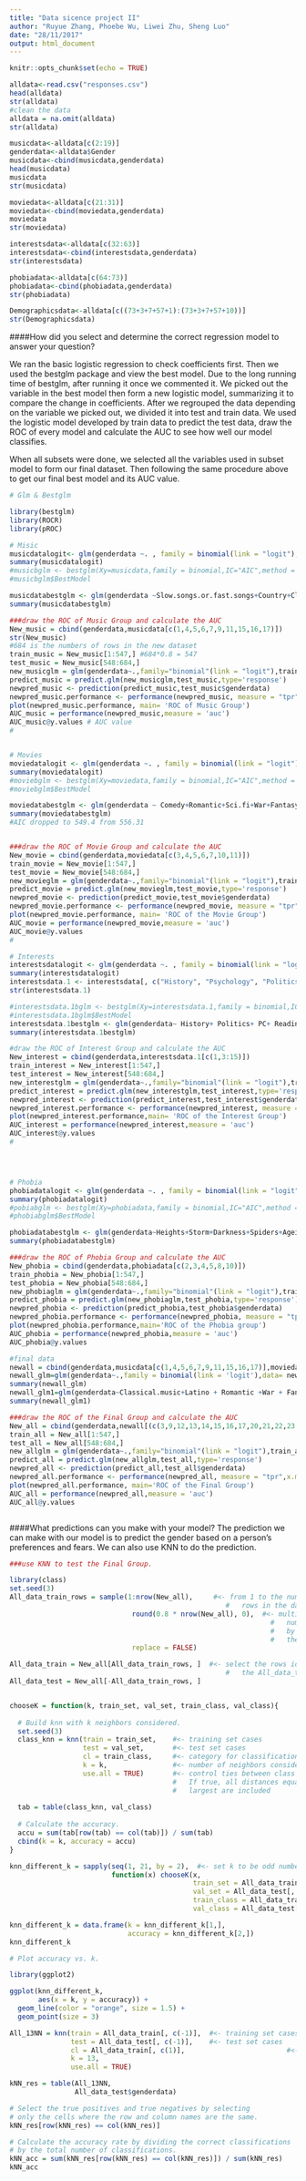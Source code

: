 ```yaml
---
title: "Data sicence project II"
author: "Ruyue Zhang, Phoebe Wu, Liwei Zhu, Sheng Luo"
date: "28/11/2017"
output: html_document
---
```


```r
knitr::opts_chunk$set(echo = TRUE)
```

```r

alldata<-read.csv("responses.csv")
head(alldata)
str(alldata)
#clean the data
alldata = na.omit(alldata)
str(alldata)

musicdata<-alldata[c(2:19)]
genderdata<-alldata$Gender
musicdata<-cbind(musicdata,genderdata)
head(musicdata)
musicdata
str(musicdata)

moviedata<-alldata[c(21:31)]
moviedata<-cbind(moviedata,genderdata)
moviedata
str(moviedata)

interestsdata<-alldata[c(32:63)]
interestsdata<-cbind(interestsdata,genderdata)
str(interestsdata)

phobiadata<-alldata[c(64:73)]
phobiadata<-cbind(phobiadata,genderdata)
str(phobiadata)

Demographicsdata<-alldata[c((73+3+7+57+1):(73+3+7+57+10))]
str(Demographicsdata)
```


####How did you select and determine the correct regression model to answer your question?

We ran the basic logistic regression to check coefficients first. Then we used the bestglm package and view the best model. Due to the long running time of bestglm, after running it once we commented it. We picked out the variable in the best model then form a new logistic model, summarizing it to compare the change in coefficients. After we regrouped the data depending on the variable we picked out, we divided it into test and train data. We used the logistic model developed by train data to predict the test data, draw the ROC of every model and calculate the AUC to see how well our model classifies. 

When all subsets were done, we selected all the variables used in subset model to form our final dataset. Then following the same procedure above to get our final best model and its AUC value. 



```r
# Glm & Bestglm

library(bestglm)
library(ROCR)
library(pROC)

# Misic
musicdatalogit<- glm(genderdata ~. , family = binomial(link = "logit"), data = musicdata)
summary(musicdatalogit)
#musicbglm <- bestglm(Xy=musicdata,family = binomial,IC="AIC",method = "forward")
#musicbglm$BestModel

musicdatabestglm <- glm(genderdata ~Slow.songs.or.fast.songs+Country+Classical.music+Musical+Pop+Metal.or.Hardrock+Hiphop..Rap+Alternative+Latino+Techno..Trance , family = binomial(link = "logit"), data = musicdata)
summary(musicdatabestglm)

###draw the ROC of Music Group and calculate the AUC
New_music = cbind(genderdata,musicdata[c(1,4,5,6,7,9,11,15,16,17)])
str(New_music)
#684 is the numbers of rows in the new dataset
train_music = New_music[1:547,] #684*0.8 = 547
test_music = New_music[548:684,]
new_musicglm = glm(genderdata~.,family="binomial"(link = "logit"),train_music)
predict_music = predict.glm(new_musicglm,test_music,type='response')
newpred_music <- prediction(predict_music,test_music$genderdata)
newpred_music.performance <- performance(newpred_music, measure = "tpr",x.measure = "fpr")
plot(newpred_music.performance, main= 'ROC of Music Group')
AUC_music = performance(newpred_music,measure = 'auc')
AUC_music@y.values # AUC value
#


# Movies
moviedatalogit <- glm(genderdata ~. , family = binomial(link = "logit"), data = moviedata)
summary(moviedatalogit)
#moviebglm <- bestglm(Xy=moviedata,family = binomial,IC="AIC",method = "forward")
#moviebglm$BestModel

moviedatabestglm <- glm(genderdata ~ Comedy+Romantic+Sci.fi+War+Fantasy.Fairy.tales+Western+Action, family = binomial(link = "logit"), data = moviedata)
summary(moviedatabestglm)
#AIC dropped to 549.4 from 556.31


###draw the ROC of Movie Group and calculate the AUC
New_movie = cbind(genderdata,moviedata[c(3,4,5,6,7,10,11)])
train_movie = New_movie[1:547,]
test_movie = New_movie[548:684,]
new_movieglm = glm(genderdata~.,family="binomial"(link = "logit"),train_movie)
predict_movie = predict.glm(new_movieglm,test_movie,type='response')
newpred_movie <- prediction(predict_movie,test_movie$genderdata)
newpred_movie.performance <- performance(newpred_movie, measure = "tpr",x.measure = "fpr")
plot(newpred_movie.performance, main= 'ROC of the Movie Group')
AUC_movie = performance(newpred_movie,measure = 'auc')
AUC_movie@y.values
#

# Interests
interestsdatalogit <- glm(genderdata ~. , family = binomial(link = "logit"), data = interestsdata)
summary(interestsdatalogit)
interestsdata.1 <- interestsdata[, c("History", "Psychology", "Politics", "PC", "Reading", "Foreign.languages", "Cars", "Dancing", "Active.sport", "Gardening", "Shopping", "Science.and.technology", "Theatre", "Fun.with.friends", "Pets", "genderdata")]
str(interestsdata.1)

#interestsdata.1bglm <- bestglm(Xy=interestsdata.1,family = binomial,IC="AIC",method = "forward")
#interestsdata.1bglm$BestModel
interestsdata.1bestglm <- glm(genderdata~ History+ Politics+ PC+ Reading+ Foreign.languages+ Cars+ Dancing+ Active.sport+ Gardening+ Shopping+ Science.and.technology+ Theatre+ Fun.with.friends+ Pets, family = binomial(link = "logit"), data =interestsdata.1)
summary(interestsdata.1bestglm)

#draw the ROC of Interest Group and calculate the AUC
New_interest = cbind(genderdata,interestsdata.1[c(1,3:15)])
train_interest = New_interest[1:547,]
test_interest = New_interest[548:684,]
new_interestglm = glm(genderdata~.,family="binomial"(link = "logit"),train_interest)
predict_interest = predict.glm(new_interestglm,test_interest,type='response')
newpred_interest <- prediction(predict_interest,test_interest$genderdata)
newpred_interest.performance <- performance(newpred_interest, measure = "tpr",x.measure = "fpr")
plot(newpred_interest.performance,main= 'ROC of the Interest Group')
AUC_interest = performance(newpred_interest,measure = 'auc')
AUC_interest@y.values
#




# Phobia
phobiadatalogit <- glm(genderdata ~. , family = binomial(link = "logit"), data = phobiadata)
summary(phobiadatalogit)
#pobiabglm <- bestglm(Xy=phobiadata,family = binomial,IC="AIC",method = "forward")
#phobiabglm$BestModel

phobiadatabestglm <- glm(genderdata~Heights+Storm+Darkness+Spiders+Ageing+Fear.of.public.speaking, family = binomial(link = "logit"), data = phobiadata)
summary(phobiadatabestglm)

###draw the ROC of Phobia Group and calculate the AUC
New_phobia = cbind(genderdata,phobiadata[c(2,3,4,5,8,10)])
train_phobia = New_phobia[1:547,]
test_phobia = New_phobia[548:684,]
new_phobiaglm = glm(genderdata~.,family="binomial"(link = "logit"),train_phobia)
predict_phobia = predict.glm(new_phobiaglm,test_phobia,type='response')
newpred_phobia <- prediction(predict_phobia,test_phobia$genderdata)
newpred_phobia.performance <- performance(newpred_phobia, measure = "tpr",x.measure = "fpr")
plot(newpred_phobia.performance,main='ROC of the Phobia group')
AUC_phobia = performance(newpred_phobia,measure = 'auc')
AUC_phobia@y.values

```



```r
#final data
newall = cbind(genderdata,musicdata[c(1,4,5,6,7,9,11,15,16,17)],moviedata[c(3,4,5,6,7,10,11)],interestsdata.1[c(1,3:15)],phobiadata[c(2,3,4,5,8,10)])
newall_glm=glm(genderdata~.,family = binomial(link = 'logit'),data= newall)
summary(newall_glm)
newall_glm1=glm(genderdata~Classical.music+Latino + Romantic +War + Fantasy.Fairy.tales+ Western +Action + PC + Reading + Foreign.languages +Cars + Dancing + Active.sport + Shopping + Storm + Heights + Spiders + + Fear.of.public.speaking,family = binomial(link = 'logit'),data= newall)
summary(newall_glm1)

###draw the ROC of the Final Group and calculate the AUC
New_all = cbind(genderdata,newall[(c(3,9,12,13,14,15,16,17,20,21,22,23,24,25,27,28,29,32,34,35,37))+1])
train_all = New_all[1:547,]
test_all = New_all[548:684,]
new_allglm = glm(genderdata~.,family="binomial"(link = "logit"),train_all)
predict_all = predict.glm(new_allglm,test_all,type='response')
newpred_all <- prediction(predict_all,test_all$genderdata)
newpred_all.performance <- performance(newpred_all, measure = "tpr",x.measure = "fpr")
plot(newpred_all.performance, main='ROC of the Final Group')
AUC_all = performance(newpred_all,measure = 'auc')
AUC_all@y.values



```




####What predictions can you make with your model? 
The prediction we can make with our model is to predict the gender based on a person's preferences and fears. 
We can also use KNN to do the prediction. 




```r
###use KNN to test the Final Group.

library(class)
set.seed(3)
All_data_train_rows = sample(1:nrow(New_all),     #<- from 1 to the number of 
                                                     #   rows in the data set
                              round(0.8 * nrow(New_all), 0),  #<- multiply the 
                                                                #   number of rows
                                                                #   by 0.8 and round
                                                                #   the decimals
                              replace = FALSE) 

All_data_train = New_all[All_data_train_rows, ]  #<- select the rows identified in
                                                     #   the All_data_train_rows data
All_data_test = New_all[-All_data_train_rows, ]


chooseK = function(k, train_set, val_set, train_class, val_class){
  
  # Build knn with k neighbors considered.
  set.seed(3)
  class_knn = knn(train = train_set,    #<- training set cases
                  test = val_set,       #<- test set cases
                  cl = train_class,     #<- category for classification
                  k = k,                #<- number of neighbors considered
                  use.all = TRUE)       #<- control ties between class assignments
                                        #   If true, all distances equal to the kth 
                                        #   largest are included
  
  tab = table(class_knn, val_class)
  
  # Calculate the accuracy.
  accu = sum(tab[row(tab) == col(tab)]) / sum(tab)                         
  cbind(k = k, accuracy = accu)
}

knn_different_k = sapply(seq(1, 21, by = 2),  #<- set k to be odd number from 1 to 21
                         function(x) chooseK(x, 
                                             train_set = All_data_train[, c(-1)],
                                             val_set = All_data_test[, c(-1)],
                                             train_class = All_data_train[, c(1)],
                                             val_class = All_data_test[, c(1)]))

knn_different_k = data.frame(k = knn_different_k[1,],
                             accuracy = knn_different_k[2,])
knn_different_k

# Plot accuracy vs. k.

library(ggplot2)

ggplot(knn_different_k,
       aes(x = k, y = accuracy)) +
  geom_line(color = "orange", size = 1.5) +
  geom_point(size = 3)

All_13NN = knn(train = All_data_train[, c(-1)],  #<- training set cases
               test = All_data_test[, c(-1)],    #<- test set cases
               cl = All_data_train[, c(1)],                         #<- category for true classification
               k = 13,                                                       #<- number of neighbors considered
               use.all = TRUE)  

kNN_res = table(All_13NN,
                All_data_test$genderdata)

# Select the true positives and true negatives by selecting
# only the cells where the row and column names are the same.
kNN_res[row(kNN_res) == col(kNN_res)]

# Calculate the accuracy rate by dividing the correct classifications
# by the total number of classifications.
kNN_acc = sum(kNN_res[row(kNN_res) == col(kNN_res)]) / sum(kNN_res)
kNN_acc
```



